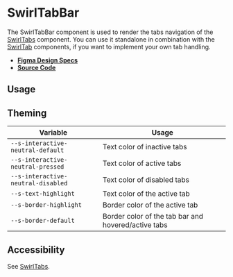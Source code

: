 
<Meta title="Components/SwirlTabBar" />

# SwirlTabBar

The SwirlTabBar component is used to render the tabs navigation of the
[SwirlTabs](?path=/docs/components-swirltabs--swirl-tabs) component. You can use
it standalone in combination with the
[SwirlTab](?path=/docs/components-swirltab--swirl-tab) components, if you want
to implement your own tab handling.

- **[Figma Design Specs](https://www.figma.com/file/iRHiAFsHxnzux8gQ9EjlZe/Swirl-Components?node-id=34-6419&t=l6r0AzmK9ThWIT5N-0)**
- **[Source Code](https://github.com/flip-corp/swirl/tree/main/packages/swirl-components/src/components/swirl-tab-bar)**

## Usage

<Canvas of={Stories.SwirlTabBar} sourceState="shown"></Canvas>

<Controls of={Stories.SwirlTabBar} />

## Theming

| Variable                           | Usage                                               |
| ---------------------------------- | --------------------------------------------------- |
| `--s-interactive-neutral-default`  | Text color of inactive tabs                         |
| `--s-interactive-neutral-pressed`  | Text color of active tabs                           |
| `--s-interactive-neutral-disabled` | Text color of disabled tabs                         |
| `--s-text-highlight`               | Text color of the active tab                        |
| `--s-border-highlight`             | Border color of the active tab                      |
| `--s-border-default`               | Border color of the tab bar and hovered/active tabs |

## Accessibility

See [SwirlTabs](?path=/docs/components-swirltabs--swirl-tabs).
